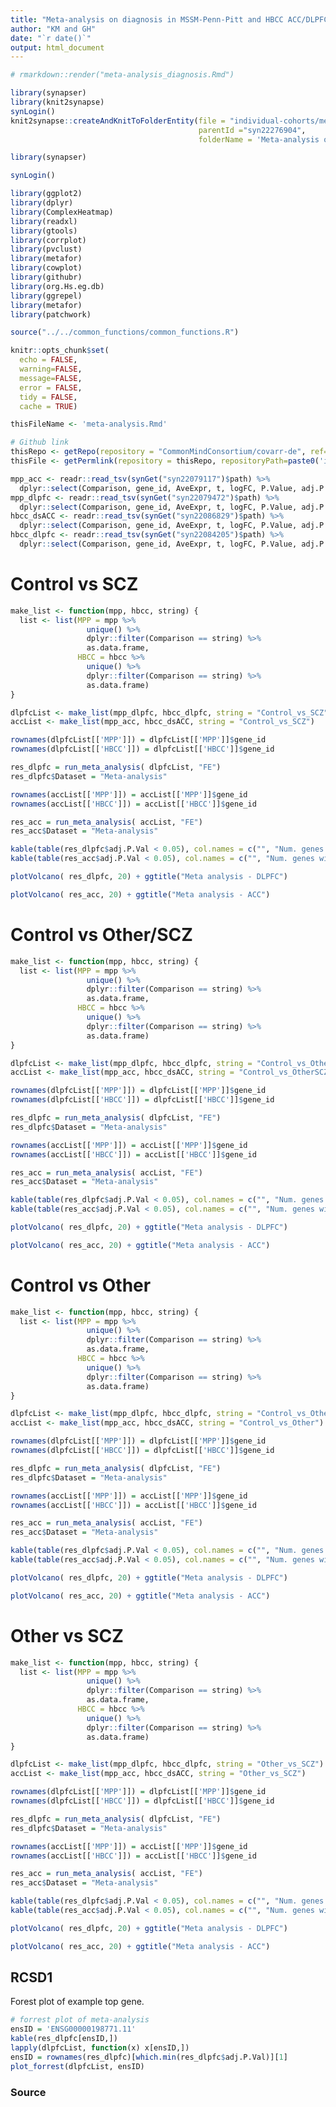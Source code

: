 ```yaml
---
title: "Meta-analysis on diagnosis in MSSM-Penn-Pitt and HBCC ACC/DLPFC"
author: "KM and GH"
date: "`r date()`"
output: html_document
---
```


```r
# rmarkdown::render("meta-analysis_diagnosis.Rmd")

library(synapser)
library(knit2synapse)
synLogin()
knit2synapse::createAndKnitToFolderEntity(file = "individual-cohorts/meta-analysis.Rmd",
                                          parentId ="syn22276904",
                                          folderName = 'Meta-analysis on diagnosis')
```

```r
library(synapser)

synLogin()

library(ggplot2)
library(dplyr)
library(ComplexHeatmap)
library(readxl)
library(gtools)
library(corrplot)
library(pvclust)
library(metafor)
library(cowplot)
library(githubr)
library(org.Hs.eg.db)
library(ggrepel)
library(metafor)
library(patchwork)

source("../../common_functions/common_functions.R")

knitr::opts_chunk$set(
  echo = FALSE,
  warning=FALSE,
  message=FALSE,
  error = FALSE,
  tidy = FALSE,
  cache = TRUE)
```

```r
thisFileName <- 'meta-analysis.Rmd'

# Github link
thisRepo <- getRepo(repository = "CommonMindConsortium/covarr-de", ref="branch", refName='master')
thisFile <- getPermlink(repository = thisRepo, repositoryPath=paste0('individual-cohorts/',thisFileName))
```

```r
mpp_acc <- readr::read_tsv(synGet("syn22079117")$path) %>% 
  dplyr::select(Comparison, gene_id, AveExpr, t, logFC, P.Value, adj.P.Val)
mpp_dlpfc <- readr::read_tsv(synGet("syn22079472")$path) %>% 
  dplyr::select(Comparison, gene_id, AveExpr, t, logFC, P.Value, adj.P.Val)
hbcc_dsACC <- readr::read_tsv(synGet("syn22086829")$path) %>% 
  dplyr::select(Comparison, gene_id, AveExpr, t, logFC, P.Value, adj.P.Val) 
hbcc_dlpfc <- readr::read_tsv(synGet("syn22084205")$path) %>% 
  dplyr::select(Comparison, gene_id, AveExpr, t, logFC, P.Value, adj.P.Val)
```


# Control vs SCZ
```r
make_list <- function(mpp, hbcc, string) {
  list <- list(MPP = mpp %>%
                 unique() %>% 
                 dplyr::filter(Comparison == string) %>% 
                 as.data.frame,
               HBCC = hbcc %>% 
                 unique() %>% 
                 dplyr::filter(Comparison == string) %>% 
                 as.data.frame)
}

dlpfcList <- make_list(mpp_dlpfc, hbcc_dlpfc, string = "Control_vs_SCZ")
accList <- make_list(mpp_acc, hbcc_dsACC, string = "Control_vs_SCZ")

rownames(dlpfcList[['MPP']]) = dlpfcList[['MPP']]$gene_id
rownames(dlpfcList[['HBCC']]) = dlpfcList[['HBCC']]$gene_id

res_dlpfc = run_meta_analysis( dlpfcList, "FE")
res_dlpfc$Dataset = "Meta-analysis"

rownames(accList[['MPP']]) = accList[['MPP']]$gene_id
rownames(accList[['HBCC']]) = accList[['HBCC']]$gene_id

res_acc = run_meta_analysis( accList, "FE")
res_acc$Dataset = "Meta-analysis"
```

```r
kable(table(res_dlpfc$adj.P.Val < 0.05), col.names = c("", "Num. genes with p-value < 0.05"))
kable(table(res_acc$adj.P.Val < 0.05), col.names = c("", "Num. genes with p-value < 0.05"))

plotVolcano( res_dlpfc, 20) + ggtitle("Meta analysis - DLPFC")

plotVolcano( res_acc, 20) + ggtitle("Meta analysis - ACC")
```

# Control vs Other/SCZ
```r
make_list <- function(mpp, hbcc, string) {
  list <- list(MPP = mpp %>%
                 unique() %>% 
                 dplyr::filter(Comparison == string) %>% 
                 as.data.frame,
               HBCC = hbcc %>% 
                 unique() %>% 
                 dplyr::filter(Comparison == string) %>% 
                 as.data.frame)
}

dlpfcList <- make_list(mpp_dlpfc, hbcc_dlpfc, string = "Control_vs_OtherSCZ")
accList <- make_list(mpp_acc, hbcc_dsACC, string = "Control_vs_OtherSCZ")

rownames(dlpfcList[['MPP']]) = dlpfcList[['MPP']]$gene_id
rownames(dlpfcList[['HBCC']]) = dlpfcList[['HBCC']]$gene_id

res_dlpfc = run_meta_analysis( dlpfcList, "FE")
res_dlpfc$Dataset = "Meta-analysis"

rownames(accList[['MPP']]) = accList[['MPP']]$gene_id
rownames(accList[['HBCC']]) = accList[['HBCC']]$gene_id

res_acc = run_meta_analysis( accList, "FE")
res_acc$Dataset = "Meta-analysis"
```

```r
kable(table(res_dlpfc$adj.P.Val < 0.05), col.names = c("", "Num. genes with p-value < 0.05"))
kable(table(res_acc$adj.P.Val < 0.05), col.names = c("", "Num. genes with p-value < 0.05"))

plotVolcano( res_dlpfc, 20) + ggtitle("Meta analysis - DLPFC")

plotVolcano( res_acc, 20) + ggtitle("Meta analysis - ACC")
```

# Control vs Other
```r
make_list <- function(mpp, hbcc, string) {
  list <- list(MPP = mpp %>%
                 unique() %>% 
                 dplyr::filter(Comparison == string) %>% 
                 as.data.frame,
               HBCC = hbcc %>% 
                 unique() %>% 
                 dplyr::filter(Comparison == string) %>% 
                 as.data.frame)
}

dlpfcList <- make_list(mpp_dlpfc, hbcc_dlpfc, string = "Control_vs_Other")
accList <- make_list(mpp_acc, hbcc_dsACC, string = "Control_vs_Other")

rownames(dlpfcList[['MPP']]) = dlpfcList[['MPP']]$gene_id
rownames(dlpfcList[['HBCC']]) = dlpfcList[['HBCC']]$gene_id

res_dlpfc = run_meta_analysis( dlpfcList, "FE")
res_dlpfc$Dataset = "Meta-analysis"

rownames(accList[['MPP']]) = accList[['MPP']]$gene_id
rownames(accList[['HBCC']]) = accList[['HBCC']]$gene_id

res_acc = run_meta_analysis( accList, "FE")
res_acc$Dataset = "Meta-analysis"
```

```r
kable(table(res_dlpfc$adj.P.Val < 0.05), col.names = c("", "Num. genes with p-value < 0.05"))
kable(table(res_acc$adj.P.Val < 0.05), col.names = c("", "Num. genes with p-value < 0.05"))

plotVolcano( res_dlpfc, 20) + ggtitle("Meta analysis - DLPFC")

plotVolcano( res_acc, 20) + ggtitle("Meta analysis - ACC")
```

# Other vs SCZ
```r
make_list <- function(mpp, hbcc, string) {
  list <- list(MPP = mpp %>%
                 unique() %>% 
                 dplyr::filter(Comparison == string) %>% 
                 as.data.frame,
               HBCC = hbcc %>% 
                 unique() %>% 
                 dplyr::filter(Comparison == string) %>% 
                 as.data.frame)
}

dlpfcList <- make_list(mpp_dlpfc, hbcc_dlpfc, string = "Other_vs_SCZ")
accList <- make_list(mpp_acc, hbcc_dsACC, string = "Other_vs_SCZ")

rownames(dlpfcList[['MPP']]) = dlpfcList[['MPP']]$gene_id
rownames(dlpfcList[['HBCC']]) = dlpfcList[['HBCC']]$gene_id

res_dlpfc = run_meta_analysis( dlpfcList, "FE")
res_dlpfc$Dataset = "Meta-analysis"

rownames(accList[['MPP']]) = accList[['MPP']]$gene_id
rownames(accList[['HBCC']]) = accList[['HBCC']]$gene_id

res_acc = run_meta_analysis( accList, "FE")
res_acc$Dataset = "Meta-analysis"
```

```r
kable(table(res_dlpfc$adj.P.Val < 0.05), col.names = c("", "Num. genes with p-value < 0.05"))
kable(table(res_acc$adj.P.Val < 0.05), col.names = c("", "Num. genes with p-value < 0.05"))

plotVolcano( res_dlpfc, 20) + ggtitle("Meta analysis - DLPFC")

plotVolcano( res_acc, 20) + ggtitle("Meta analysis - ACC")
```

## RCSD1

Forest plot of example top gene.

```r
# forrest plot of meta-analysis
ensID = 'ENSG00000198771.11'
kable(res_dlpfc[ensID,])
lapply(dlpfcList, function(x) x[ensID,])
ensID = rownames(res_dlpfc)[which.min(res_dlpfc$adj.P.Val)][1]
plot_forrest(dlpfcList, ensID)
```

### Source
